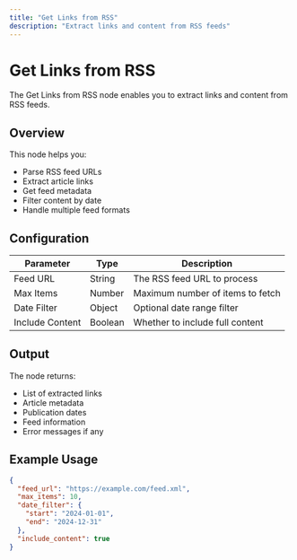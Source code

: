 ```yaml
---
title: "Get Links from RSS"
description: "Extract links and content from RSS feeds"
---
```


# Get Links from RSS

The Get Links from RSS node enables you to extract links and content from RSS feeds.

## Overview

This node helps you:

- Parse RSS feed URLs
- Extract article links
- Get feed metadata
- Filter content by date
- Handle multiple feed formats

## Configuration

| Parameter       | Type    | Description                      |
| --------------- | ------- | -------------------------------- |
| Feed URL        | String  | The RSS feed URL to process      |
| Max Items       | Number  | Maximum number of items to fetch |
| Date Filter     | Object  | Optional date range filter       |
| Include Content | Boolean | Whether to include full content  |

## Output

The node returns:

- List of extracted links
- Article metadata
- Publication dates
- Feed information
- Error messages if any

## Example Usage

```json
{
  "feed_url": "https://example.com/feed.xml",
  "max_items": 10,
  "date_filter": {
    "start": "2024-01-01",
    "end": "2024-12-31"
  },
  "include_content": true
}
```

